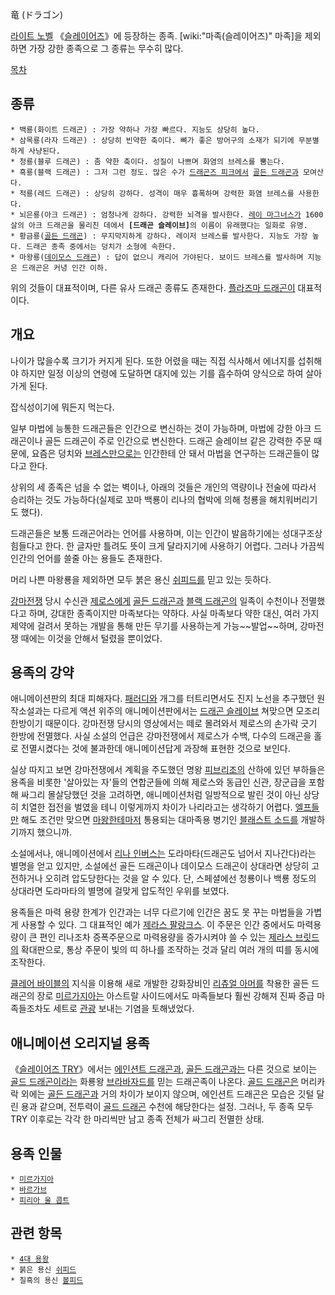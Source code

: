 竜 (ドラゴン)

[[라이트 노벨]] 《[[슬레이어즈]]》에 등장하는 종족. [wiki:"마족(슬레이어즈)" 마족]을 제외하면 가장 강한 종족으로 그 종류는 무수히 많다.

[[목차]]
== 종류 ==
 * 백룡(화이트 드래곤) : 가장 약하나 가장 빠르다. 지능도 상당히 높다.
 * 삼목룡(라자 드래곤) : 상당히 빈약한 축이다. 뼈가 좋은 방어구의 소재가 되기에 무분별하게 사냥된다.
 * 청룡(블루 드래곤) : 좀 약한 축이다. 성질이 나쁘며 화염의 브레스를 뿜는다. 
 * 흑룡(블랙 드래곤) : 그저 그런 정도. 많은 수가 [[드래곤즈 피크]]에서 [[골든 드래곤]]과 모여산다.
 * 적룡(레드 드래곤) : 상당히 강하다. 성격이 매우 흉폭하며 강력한 화염 브레스를 사용한다.
 * 뇌은룡(아크 드래곤) : 엄청나게 강하다. 강력한 뇌격을 발사한다. [[레이 마그너스]]가 1600살의 아크 드래곤을 물리친 데에서 '''[드래곤 슬레이브]'''의 이름이 유래했다는 일화로 유명.
 * 황금룡([[골든 드래곤]]) : 무지막지하게 강하다. 레이저 브레스를 발사한다. 지능도 가장 높다. 드래곤 종족 중에서는 덩치가 소형에 속한다.
 * 마왕룡([[데이모스 드래곤]]) : 답이 없으니 캐리어 가야된다. 보이드 브레스를 발사하며 지능은 드래곤은 커녕 인간 이하.

위의 것들이 대표적이며, 다른 유사 드래곤 종류도 존재한다. [[플라즈마 드래곤]]이 대표적이다.

== 개요 ==
나이가 많을수록 크기가 커지게 된다. 또한 어렸을 때는 직접 식사해서 에너지를 섭취해야 하지만 일정 이상의 연령에 도달하면 대지에 있는 기를 흡수하여 양식으로 하여 살아가게 된다. 

잡식성이기에 뭐든지 먹는다.

일부 마법에 능통한 드래곤들은 인간으로 변신하는 것이 가능하며, 마법에 강한 아크 드래곤이나 골든 드래곤이 주로 인간으로 변신한다. 드래곤 슬레이브 같은 강력한 주문 때문에, 요즘은 덩치와 [[브레스]]만으로는 인간한테 안 돼서 마법을 연구하는 드래곤들이 많다고 한다.

상위의 세 종족은 넘을 수 없는 벽이나, 아래의 것들은 개인의 역량이나 전술에 따라서 승리하는 것도 가능하다(실제로 꼬마 백룡이 리나의 협박에 의해 청룡을 해치워버리기도 했다).

드래곤들은 보통 드래곤어라는 언어를 사용하며, 이는 인간이 발음하기에는 성대구조상 힘들다고 한다. 한 글자만 틀려도 뜻이 크게 달라지기에 사용하기 어렵다. 그러나 가끔씩 인간의 언어를 쓸줄 아는 용들도 존재한다.

머리 나쁜 마왕룡을 제외하면 모두 붉은 용신 [[쉬피드]]를 믿고 있는 듯하다. 

[[강마전쟁]] 당시 수신관 [[제로스]]에게 [[골든 드래곤]]과 [[블랙 드래곤]]의 일족이 수천이나 전멸했다고 하며, 강대한 종족이지만 마족보다는 약하다. 사실 마족보다 약한 대신, 여러 가지 제약에 걸려서 못하는 개발을 통해 만든 무기를 사용하는게 가능~~발업~~하며, 강마전쟁 때에는 이것을 안해서 털렸을 뿐이었다.

== 용족의 강약 ==
애니메이션판의 최대 피해자다. [[패러디]]와 개그를 터트리면서도 진지 노선을 추구했던 원작소설과는 다르게 액션 위주의 애니메이션판에서는 [[드래곤 슬레이브]] 쳐맞으면 모조리 한방이기 때문이다. 강마전쟁 당시의 영상에서는 떼로 몰려와서 제로스의 손가락 긋기 한방에 전멸했다. 사실 소설의 언급은 강마전쟁에서 제로스가 수백, 다수의 드래곤을 홀로 전멸시켰다는 것에 불과한데 애니메이션답게 과장해 표현한 것으로 보인다.

실상 따지고 보면 강마전쟁에서 계획을 주도했던 명왕 [[피브리조]]의 산하에 있던 부하들은 용족을 비롯한 '살아있는 자'들의 연합군들에 의해 제로스와 동급인 신관, 장군급을 포함해 싸그리 몰살당했던 것을 고려하면, 애니메이션처럼 일방적으로 발린 것이 아닌 상당히 치열한 접전을 벌였을 테니 이렇게까지 차이가 나리라고는 생각하기 어렵다. [[엘프]]들만 해도 조건만 맞으면 [[마왕]]한테마저 통용되는 대마족용 병기인 [[블래스트 소드]]를 개발하기까지 했으니까.

소설에서나, 애니메이션에서 [[리나 인버스]]는 도라마타(드래곤도 넘어서 지나간다)라는 별명을 얻고 있지만, 소설에선 골든 드래곤이나 데이모스 드래곤이 상대라면 상당히 고전하거나 오히려 압도당한다는 것을 알 수 있다. 단, 스페셜에선 청룡이나 백룡 정도의 상대라면 도라마타의 별명에 걸맞게 압도적인 우위를 보였다.

용족들은 마력 용량 한계가 인간과는 너무 다르기에 인간은 꿈도 못 꾸는 마법들을 가볍게 사용할 수 있다. 그 대표적인 예가 [[제라스 팔랑크스]]. 이 주문은 인간 중에서도 마력용량이 큰 편인 리나조차 증폭주문으로 마력용량을 증가시켜야 쓸 수 있는 [[제라스 브릿드]]의 확대판으로, 통상 주문이 빛의 띠 하나를 조작하는 것과 달리 여러 개의 띠를 동시에 조작한다. 

[[클레어 바이블]]의 지식을 이용해 새로 개발한 강화장비인 [[리츄얼 아머]]를 착용한 골든 드래곤의 장로 [[미르가지아]]는 아스트랄 사이드에서도 마족들보다 훨씬 강해져 진짜 중급 마족들조차도 세트로 [[관광]] 보내는 기염을 토해냈었다.

== 애니메이션 오리지널 용족 ==
《[[슬레이어즈 TRY]]》에서는 [[에인션트 드래곤]]과, [[골든 드래곤]]과는 다른 것으로 보이는 [[골드 드래곤]]이라는 화룡왕 [[브라바자드]]를 믿는 드래곤족이 나온다. [[골드 드래곤]]은 머리카락 외에는 [[골든 드래곤]]과 거의 차이가 보이지 않으며, 에인션트 드래곤은 모습은 깃털 달린 용과 같으며, 전투력이 [[골드 드래곤]] 수천에 해당한다는 설정. 그러나, 두 종족 모두 TRY 이후로는 각각 한 마리씩만 남고 종족 전체가 싸그리 전멸한 상태.

== 용족 인물 ==
 * [[미르가지아]]
 * [[바르가브]]
 * [[피리아 울 콥트]]

== 관련 항목 ==
 * [[4대 용왕]]
 * 붉은 용신 [[쉬피드]]
 * 칠흑의 용신 [[볼피드]]
